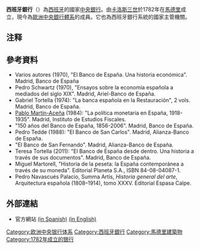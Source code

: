 {{Infobox Central bank
|image_1=  Banco de España (Madrid) 06.jpg
|image_title_1 = View of the Bank of Spain.
|headquarters = Calle Alcala,48 [[馬德里|馬德里]]
|coordinates    = {{coord|40|25|06|N|3|41|41|W|display=inline,title}}
|established =  1782
|president = [[Pablo_Hernández_de_Cos|Pablo Hernández de Cos]]
|leader_title = Governor
|bank_of = Spain
|currency =
|currency_iso =
|reserves = €14,972 million  (2006年10月)
<!--DO NOT add info on currency, rates, printer or mints, as these are controlled by ECB -->
|website = [http://www.bde.es  www.bde.es]
|preceded = Banco Nacional de San Carlos
|succeeded = [[歐洲中央銀行|歐洲中央銀行]] (1999)<sup>1</sup>
|footnotes = <sup>1</sup> The Bank of Spain still exists but many functions have been taken over by the ECB.
}}
{{Infobox Historic Site
| name = Bank of Spain (building)
| native_name = Edificio del Banco de España
| native_language = Spanish
| image = 
| caption = 
| locmapin = Spain
| location = [[西班牙|西班牙]][[馬德里|馬德里]]
| area = 
| built = 
| architect = 
| architecture = 
| governing_body = 
| designation1 = Spain
| designation1_offname = Edificio del Banco de España
| designation1_type = Non-movable
| designation1_criteria = Monument
| designation1_date = 1999<ref name="bic">{{Bien de Interés Cultural}}</ref>
| designation1_number = RI-51-0010508
}}

'''西班牙銀行'''（{{lang-es|Banco de España}}）為[[西班牙|西班牙]]的國家[[中央銀行|中央銀行]]。由[[卡洛斯三世|卡洛斯三世]]於1782年在[[馬德里|馬德里]]成立，現今為[[歐洲中央銀行體系|歐洲中央銀行體系]]的成員。它也為西班牙銀行系統的國家主管機關。

==注释==
{{reflist}}

==參考資料==

* Varios autores (1970), "El Banco de España. Una historia económica". Madrid, Banco de España
* Pedro Schwartz (1970), "Ensayos sobre la economía española a mediados del siglo XIX". Madrid, Ariel-Banco de España.
* Gabriel Tortella (1974): "La banca española en la Restauración", 2 vols. Madrid, Banco de España.
* [[Pablo_Martín-Aceña|Pablo Martín-Aceña]] (1984): "La política monetaria en España, 1918-1935". Madrid, Instituto de Estudios Fiscales.
* "150 años del Banco de España, 1856-2006". Madrid, Banco de España.
* Pedro Tedde (1988): "El Banco de San Carlos". Madrid, Alianza-Banco de España.
* "El Banco de San Fernando". Madrid, Alianza-Banco de España.
* Teresa Tortella (2011): "El Banco de España desde dentro. Una historia a través de sus documentos". Madrid, Banco de España.
* Miguel Martorell, "Historia de la peseta: la España contemporánea a través de su moneda". Editorial Planeta S.A., ISBN 84-08-04087-1.
*Pedro Navascués Palacio, Summa Artis, ''Historia general del arte'', Arquitectura española (1808–1914), tomo XXXV. Editorial Espasa Calpe.

==外部連結==
* {{es icon}} {{en icon}} 官方網站 [https://web.archive.org/web/20090627001950/http://www.bde.es/home.htm (in Spanish)] [http://www.bde.es/homee.htm (in English)]{{Wayback|url=http://www.bde.es/homee.htm |date=20110914101515 }}

{{Central banks}}
{{歐盟成員國中央銀行}}
{{欧洲题目|中央银行}}
{{Authority control}}

[[Category:欧洲中央银行体系|Category:欧洲中央银行体系]]
[[Category:西班牙銀行|Category:西班牙銀行]]
[[Category:馬德里建築物|Category:馬德里建築物]]
[[Category:1782年成立的银行|Category:1782年成立的银行]]